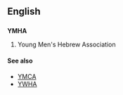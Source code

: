 ==English==
{{wikipedia}}
==={{initialism}}===
'''YMHA'''

#Young Men's Hebrew Association

====See also====
*[[YMCA]]
*[[YWHA]]